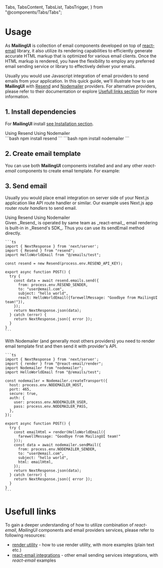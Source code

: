 
  Tabs,
  TabsContent,
  TabsList,
  TabsTrigger,
} from "@components/Tabs/Tabs";

# Usage

As **MailingUI** is collection of email components developed on top of [react-email](https://react.email) library, it also utilize its rendering capabilities to efficiently generate accurate HTML markup that is optimized for various email clients. Once the HTML markup is rendered, you have the flexibility to employ any preferred email sending service or library to effectively deliver your emails.

Usually you would use Javascript integration of email providers to send emails from your application. In this quick guide, we'll illustrate how to use **MailingUI** with [Resend](https://resend.com/) and [Nodemailer](https://nodemailer.com) providers. For alternative providers, please refer to their documentation or explore [Usefull links section](/docs/usage#usefull-links) for more information.

## 1. Install dependencies

For **MailingUI** install [see Installation section](/docs/installation).

<Tabs defaultValue="resend">
  <div className="flex items-center justify-start w-full mb-8">
    <TabsList className="rounded-2xl">
      <TabsTrigger value="resend" className="px-7 py-2 rounded-[10px]">Using Resend</TabsTrigger>
      <TabsTrigger value="nodemailer" className="px-7 py-2 rounded-[10px]">Using Nodemailer</TabsTrigger>
    </TabsList>
  </div>

  <TabsContent value="resend">
    ```bash
    npm install resend
    ```
  </TabsContent>
  <TabsContent value="nodemailer">
    ```bash
    npm install nodemailer
    ```
  </TabsContent>
</Tabs>

## 2. Create email template

You can use both **MailingUI** components installed and and any other _react-email_ components to create email template. For example:

<EmailSourceTabs emailId="hello-world" />

## 3. Send email

Usually you would place email integration on server side of your Next.js application like API route handler or similar. Our example uses Next.js app router _route handlers_ to send email.

<Tabs defaultValue="resend">
  <div className="flex items-center justify-start w-full mb-8">
    <TabsList className="rounded-2xl">
      <TabsTrigger value="resend" className="px-7 py-2 rounded-[10px]">Using Resend</TabsTrigger>
      <TabsTrigger value="nodemailer" className="px-7 py-2 rounded-[10px]">Using Nodemailer</TabsTrigger>
    </TabsList>
  </div>

  <TabsContent value="resend">
    Given _Resend_ is operated by same team as _react-email_, email rendering is built-in in _Resend's SDK_. Thus you can use its sendEmail method directly.
    <br/>

    ```ts
    import { NextResponse } from 'next/server';
    import { Resend } from "resend";
    import HelloWorldEmail from "@/emails/test";

    const resend = new Resend(process.env.RESEND_API_KEY);

    export async function POST() {
      try {
        const data = await resend.emails.send({
          from: process.env.RESEND_SENDER,
          to: "user@email.com",
          subject: "hello world",
          react: HelloWorldEmail({farewellMessage: "Goodbye from MailingUI team!"}),
        });
        return NextResponse.json(data);
      } catch (error) {
        return NextResponse.json({ error });
      }
    }
    ```

  </TabsContent>
  <TabsContent value="nodemailer">
    With Nodemailer (and generally most others providers) you need to render email template first and then send it with provider's API.
    <br/>
    
    ```ts
    import { NextResponse } from 'next/server';
    import { render } from "@react-email/render";
    import Nodemailer from "nodemailer";
    import HelloWorldEmail from "@/emails/test";

    const nodemailer = Nodemailer.createTransport({
      host: process.env.NODEMAILER_HOST,
      port: 465,
      secure: true,
      auth: {
        user: process.env.NODEMAILER_USER,
        pass: process.env.NODEMAILER_PASS,
      },
    });

    export async function POST() {
      try {
        const emailHtml = render(HelloWorldEmail({
          farewellMessage: "Goodbye from MailingUI team!"
        }));
        const data = await nodemailer.sendMail({
          from: process.env.NODEMAILER_SENDER,
          to: "user@email.com",
          subject: "hello world",
          html: emailHtml,
        });
        return NextResponse.json(data);
      } catch (error) {
        return NextResponse.json({ error });
      }
    }
    ```

  </TabsContent>
</Tabs>

# Usefull links

To gain a deeper understanding of how to utilize combination of _react-email_, _MailingUI_ components and email providers services, please refer to following resources:

- [render utility](https://react.email/docs/utilities/render) - how to use render utility, with more examples (plain text etc.)
- [react-email integrations](https://react.email/docs/integrations/overview) - other email sending services integrations, with _react-email_ examples
